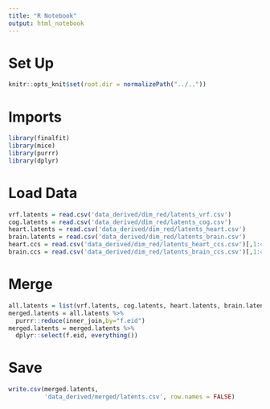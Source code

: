 ```yaml
---
title: "R Notebook"
output: html_notebook
---
```


# Set Up
```r
knitr::opts_knit$set(root.dir = normalizePath("../.."))
```

# Imports
```r
library(finalfit)
library(mice)
library(purrr)
library(dplyr)
```

# Load Data
```r
vrf.latents = read.csv('data_derived/dim_red/latents_vrf.csv')
cog.latents = read.csv('data_derived/dim_red/latents_cog.csv')
heart.latents = read.csv('data_derived/dim_red/latents_heart.csv')
brain.latents = read.csv('data_derived/dim_red/latents_brain.csv')
heart.ccs = read.csv('data_derived/dim_red/latents_heart_ccs.csv')[,1:4]
brain.ccs = read.csv('data_derived/dim_red/latents_brain_ccs.csv')[,1:4]
```

# Merge
```r
all.latents = list(vrf.latents, cog.latents, heart.latents, brain.latents, heart.ccs, brain.ccs)
merged.latents = all.latents %>% 
  purrr::reduce(inner_join,by="f.eid")
merged.latents = merged.latents %>% 
  dplyr::select(f.eid, everything())
```

# Save
```r
write.csv(merged.latents,
          'data_derived/merged/latents.csv', row.names = FALSE)
```

